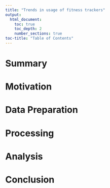 ```yaml
---
title: "Trends in usage of fitness trackers"
output:
  html_document:
    toc: true
    toc_depth: 2
    number_sections: true
toc-title: "Table of Contents"
---
```


# Summary

# Motivation

# Data Preparation

# Processing 

# Analysis

# Conclusion

